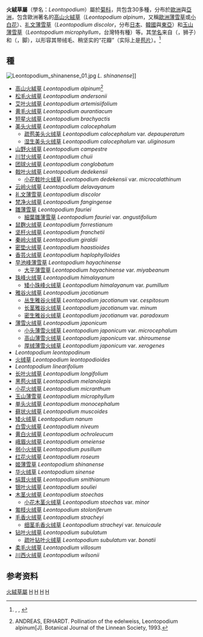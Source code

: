 {{noteTA|1=zh-hans:雪绒花;zh-hk:雪絨花;zh-tw:小白花;}}
{{Automatic Taxobox
| taxon = Leontopodium
| image = LeontopodiumAlpinum-1.jpg
| image_caption = 高山火絨草 ''Leontopodium alpinum''
| authority = R. Brown ex Cass., 1819
| subdivision_ranks = 种
| subdivision = 见正文
}}
'''火絨草屬'''（學名：''Leontopodium''）屬於[[菊科|菊科]]，共包含30多種，分布於[[歐洲|歐洲]]與[[亞洲|亞洲]]，包含歐洲著名的[[高山火絨草|高山火絨草]]（''Leontopodium alpinum''，又稱[[歐洲薄雪草|歐洲薄雪草]]或[[小白花|小白花]]）、[[礼文薄雪草|礼文薄雪草]]（''Leontopodium discolor''，分布[[日本|日本]]、[[韓國|韓國]]與[[東亞|東亞]]）和[[玉山薄雪草|玉山薄雪草]]（''Leontopodium microphyllum''，台灣特有種）等。其[[学名|学名]]来自{{lang-grc|λέων}}（{{lang|grc-Latn|''léōn''}}，狮子）和{{lang|grc|''πούς''}}（{{lang|grc-Latn|''pódion''}}，脚），以形容其带绒毛、稍坚实的“花瓣”（实际上是[[苞片|苞片]]）。<ref>{{LSJ|le/wn|λέων}}, {{LSJ|po/dion|πόδιον}}, {{LSJ|pou/s|πούς|ref}}</ref>

== 種 ==
[[File:Leontopodium_shinanense_01.jpg|thumb]] ''L. shinanense'']]
* [[高山火絨草|高山火絨草]] ''Leontopodium alpinum''<ref>ANDREAS, ERHARDT. Pollination of the edelweiss, Leontopodium alpinum[J]. Botanical Journal of the Linnean Society, 1993.</ref>
* [[松毛火绒草|松毛火绒草]] ''Leontopodium andersonii''
* [[艾叶火绒草|艾叶火绒草]] ''Leontopodium artemisiifolium''
* [[黄毛火绒草|黄毛火绒草]] ''Leontopodium aurantiacum''   
* [[短星火绒草|短星火绒草]] ''Leontopodium brachyactis''
* [[美头火绒草|美头火绒草]] ''Leontopodium calocephalum''
** [[疏苞美头火绒草|疏苞美头火绒草]] ''Leontopodium calocephalum'' var. ''depauperatum''
** [[湿生美头火绒草|湿生美头火绒草]] ''Leontopodium calocephalum'' var. ''uliginosum''
* [[山野火绒草|山野火绒草]] ''Leontopodium campestre''   
* [[川甘火绒草|川甘火绒草]] ''Leontopodium chuii''   
* [[团球火绒草|团球火绒草]] ''Leontopodium conglobatum''
* [[戟叶火绒草|戟叶火绒草]] ''Leontopodium dedekensii''
** [[小花戟叶火绒草|小花戟叶火绒草]] ''Leontopodium dedekensii'' var. ''microcalathinum''
* [[云岭火绒草|云岭火绒草]] ''Leontopodium delavayanum''
* [[礼文薄雪草|礼文薄雪草]] ''Leontopodium discolor''
* [[梵净火绒草|梵净火绒草]] ''Leontopodium fangingense''
* [[雛薄雪草|雛薄雪草]] ''Leontopodium fauriei''
** [[細葉雛薄雪草|細葉雛薄雪草]] ''Leontopodium fauriei'' var. ''angustifolium''
* [[鼠麴火绒草|鼠麴火绒草]] ''Leontopodium forrestianum''   
* [[坚杆火绒草|坚杆火绒草]] ''Leontopodium franchetii''   
* [[秦岭火绒草|秦岭火绒草]] ''Leontopodium giraldii''   
* [[密垫火绒草|密垫火绒草]] ''Leontopodium haastioides''
* [[香芸火绒草|香芸火绒草]] ''Leontopodium haplophylloides''
* [[早池峰薄雪草|早池峰薄雪草]] ''Leontopodium hayachinense''
** [[大平薄雪草|大平薄雪草]] ''Leontopodium hayachinense'' var. ''miyabeanum''
* [[珠峰火绒草|珠峰火绒草]] ''Leontopodium himalayanum''
** [[矮小珠峰火绒草|矮小珠峰火绒草]] ''Leontopodium himalayanum'' var. ''pumillum''
* [[雅谷火绒草|雅谷火绒草]] ''Leontopodium jacotianum''
** [[丛生雅谷火绒草|丛生雅谷火绒草]] ''Leontopodium jacotianum'' var. ''cespitosum''	 
** [[长茎雅谷火绒草|长茎雅谷火绒草]] ''Leontopodium jacotianum'' var. ''minum''	 
** [[密生雅谷火绒草|密生雅谷火绒草]] ''Leontopodium jacotianum'' var. ''paradoxum''
* [[薄雪火绒草|薄雪火绒草]] ''Leontopodium japonicum''
** [[小头薄雪火绒草|小头薄雪火绒草]] ''Leontopodium japonicum'' var. ''microcephalum''
** [[高山薄雪火绒草|高山薄雪火绒草]] ''Leontopodium japonicum'' var. ''shiroumense''
** [[厚绒薄雪火绒草|厚绒薄雪火绒草]] ''Leontopodium japonicum'' var. ''xerogenes''
*''Leontopodium leontopodinum''
* [[火绒草|火绒草]] ''Leontopodium leontopodioides''   
* ''Leontopodium linearifolium''
* [[长叶火绒草|长叶火绒草]] ''Leontopodium longifolium''
* [[黑苞火绒草|黑苞火绒草]] ''Leontopodium melanolepis''   
* [[小花火绒草|小花火绒草]] ''Leontopodium micranthum''
* [[玉山薄雪草|玉山薄雪草]] ''Leontopodium microphyllum''
* [[单头火绒草|单头火绒草]] ''Leontopodium monocephalum'' 
* [[藓状火绒草|藓状火绒草]] ''Leontopodium muscoides''
* [[矮火绒草|矮火绒草]] ''Leontopodium nanum''
* [[白雪火绒草|白雪火绒草]] ''Leontopodium niveum''
* [[黄白火绒草|黄白火绒草]] ''Leontopodium ochroleucum''
* [[峨眉火绒草|峨眉火绒草]] ''Leontopodium omeiense''
* [[弱小火绒草|弱小火绒草]] ''Leontopodium pusillum''
* [[红花火绒草|红花火绒草]] ''Leontopodium roseum''
* [[姬薄雪草|姬薄雪草]] ''Leontopodium shinanense''
* [[华火绒草|华火绒草]] ''Leontopodium sinense''
* [[绢茸火绒草|绢茸火绒草]] ''Leontopodium smithianum''
* [[银叶火绒草|银叶火绒草]] ''Leontopodium souliei''
* [[木茎火绒草|木茎火绒草]] ''Leontopodium stoechas''
** [[小花木茎火绒草|小花木茎火绒草]] ''Leontopodium stoechas'' var. ''minor''
* [[匍枝火绒草|匍枝火绒草]] ''Leontopodium stoloniferum''
* [[毛香火绒草|毛香火绒草]] ''Leontopodium stracheyi''
** [[细茎毛香火绒草|细茎毛香火绒草]] ''Leontopodium stracheyi'' var. ''tenuicaule''
* [[钻叶火绒草|钻叶火绒草]] ''Leontopodium subulatum''
** [[疏叶钻叶火绒草|疏叶钻叶火绒草]] ''Leontopodium subulatum'' var. ''bonatii''
* [[柔毛火绒草|柔毛火绒草]] ''Leontopodium villosum''
* [[川西火绒草|川西火绒草]] ''Leontopodium wilsonii''

==参考资料==
{{reflist}}

{{commons category|Leontopodium}}
{{Taxonbar|from=Q1483297}}

[[Category:火絨草屬|]]
[[Category:菊科|H]]
[[Category:香草|H]]
[[Category:藥用植物|H]]
[[Category:_1819年描述的分类群|H]]